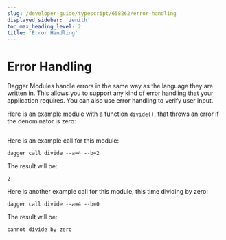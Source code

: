 ```yaml
---
slug: /developer-guide/typescript/658262/error-handling
displayed_sidebar: 'zenith'
toc_max_heading_level: 2
title: 'Error Handling'
---
```



# Error Handling


Dagger Modules handle errors in the same way as the language they are written in. This allows you to support any kind of error handling that your application requires. You can also use error handling to verify user input.

Here is an example module with a function `divide()`, that throws an error if the denominator is zero:

```typescript file=./snippets/error-handling/index.ts
```

Here is an example call for this module:

```shell
dagger call divide --a=4 --b=2
```

The result will be:

```shell
2
```

Here is another example call for this module, this time dividing by zero:

```shell
dagger call divide --a=4 --b=0
```

The result will be:

```shell
cannot divide by zero
```
